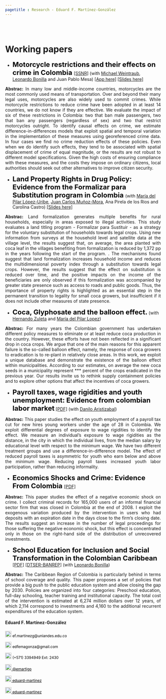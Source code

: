 ```yaml
---
pagetitle : Research - Eduard F. Martínez-González
---
```


<br>  </br> <!--- Agrega lineas en blanco --->

# Working papers

<p>  </p> <!--- Agrega una linea en blanco --->

<!------------- Panel de la izquierda ------------->
<div class="col-sm-9">

<!--- Documento 1 --->

* <strong style="color:black;font-size:22px;"> Motorcycle restrictions and their effects on crime in Colombia </strong>  [[SSNR]](https://papers.ssrn.com/sol3/papers.cfm?abstract_id=4072147) (with [Michael Weintraub](http://michael-weintraub.squarespace.com), [Leonardo Bonilla](https://investiga.banrep.gov.co/es/profile/76) and Juan Pablo Mesa) [[App here]](https://eduard-martinez.shinyapps.io/restriction-app/) [[Slides here]](https://eduard-martinez.github.io/research/slides.pdf)

 <p align="justify"> **Abstrac:** In many low and middle-income countries, motorcycles are the most commonly used means of transportation. Over and beyond their many legal uses, motorcycles are also widely used to commit crimes. While motorcycle restrictions to reduce crime have been adopted in at least 14 countries, we do not know if they are effective. We evaluate the impact of six of these restrictions in Colombia: two that ban male passengers, two that ban any passengers (regardless of sex) and two that restrict motorcycles outright. To identify causal effects on crime, we estimate difference-in-differences models that exploit spatial and temporal variation in the implementation of these measures using georeferenced crime data. In four cases we find no crime reduction effects of these policies. Even when we do identify such effects, they tend to be associated with spatial displacement of crime of equal magnitude, or the results are not robust to different model specifications. Given the high costs of ensuring compliance with these measures, and the costs they impose on ordinary citizens, local authorities should seek out other alternatives to improve citizen security. </p>

<!--- Documento 2 --->

* <strong style="color:black;font-size:22px;"> Land Property Rights in Drug Policy: Evidence from the Formalizar para Substitution program in Colombia </strong> (with [María del Pilar López-Uribe](https://sites.google.com/site/marialopezuribe00/), [Juan Carlos Muñoz-Mora](https://www.eafit.edu.co/docentes-investigadores/Paginas/juan-carlos-munoz.aspx), Ana Pirela de los Rios and Carolina Castro) [[Slides here]](https://eduard-martinez.github.io/research/slides_fxs.pdf)

 <p align="justify"> **Abstrac:** Land formalization generates multiple benefits for rural households, especially in areas exposed to illegal activities. This study evaluates a land titling program - Formalizar para Sustituir - as a strategy for the voluntary substitution of households towards legal crops. Using new information from surveys at the household level and satellite data at the village level, the results suggest that, on average, the area planted with coca leaf in the villages benefiting from formalization is reduced by 1,372 pp in the years following the start of the program. . The mechanisms found suggest that land formalization increases household income and reduces the multidimensional poverty index through a substitution towards legal crops. However, the results suggest that the effect on substitution is reduced over time, and the positive impacts on the income of the beneficiaries are only observed if this formalization was accompanied by greater state presence such as access to roads and public goods. Thus, the importance of property rights is highlighted as an essential step in the permanent transition to legality for small coca growers, but insufficient if it does not include other measures of state presence. </p>

<!--- Documento 3 --->

* <strong style="color:black;font-size:22px;">Coca, Glyphosate and the balloon effect.</strong> (with [Hernando Zuleta](https://economia.uniandes.edu.co/profesores/hernando-zuleta) and [María del Pilar Lopez](https://sites.google.com/site/marialopezuribe00/))

<p align="justify"> **Abstrac:** For many years the Colombian government has undertaken different policy measures to eliminate or at least reduce coca production in the country. However, these efforts have not been reflected in a significant drop in coca crops. We argue that one of the main reasons for this apparent failure is the so-called balloon effect, namely, the response of coca growers to eradication is to re-plant in relatively close areas. In this work, we exploit a unique database and demonstrate the existence of the balloon effect within municipalities. According to our estimates, on average the new coca seeds in a municipality represent *** percent of the crops eradicated in the previous year. Our results invite us to rethink supply containment policies and to explore other options that affect the incentives of coca growers. </p>

<!--- Documento 4 --->

* <strong style="color:black;font-size:22px;">Payroll taxes, wage rigidities and youth unemployment: Evidence from colombian labor market</strong> [[PDF]](https://eduard-martinez.github.io/research/youth_unemployment.pdf) (with [Danilo Aristizabal](http://danilo-aristizabal.github.io))

<p align="justify"> **Abstrac:** This paper studies the effect on youth employment of a payroll tax cut for new hires young workers under the age of 28 in Colombia. We exploit differential degrees of exposure to wage rigidities to identify the effect. We measure an individual’s exposure to wage rigidities as the distance, in the city in which the individual lives, from the median salary by educational level with respect to the minimum wage. We have two different treatment groups and use a difference-in-difference model. The effect of reduced payroll taxes is asymmetric for youth who earn below and above the minimum wage. Reducing payroll taxes increased youth labor participation, rather than reducing informality. </p>

<!--- Documento 5 --->

* <strong style="color:black;font-size:22px;"> Economics Shocks and Crime: Evidence From Colombia </strong> [[PDF]](https://eduard-martinez.github.io/research/jmp/economics_shocks.pdf) 

<p align="justify"> **Abstrac:** This paper studies the effect of a negative economic shock on crime. I collect criminal records for 165,000 users of an informal financial sector firm that was closed in Colombia at the end of 2008. I exploit the exogenous variation produced by the intervention in users who had deposits with an expiration date in the days close to the firm's closing date. The results suggest an increase in the number of legal proceedings for those suffering the negative economic shock, but this effect is concentrated only in those on the right-hand side of the distribution of unrecovered investments. </p>

<!--- Documento 6 --->

* <strong style="color:black;font-size:22px;">School Education for Inclusion and Social Transformation in the Colombian Caribbean</strong> [[PDF]](https://eduard-martinez.github.io/research/caribbean_education.pdf) [[DTSER-BANREP]](https://www.banrep.gov.co/es/publicaciones/documento-de-trabajo-economia-regional-y-urbana-263) (with [Leonardo Bonilla](https://investiga.banrep.gov.co/es/profile/76))

<p align="justify"> **Abstrac:** The Caribbean Region of Colombia is particularly behind in terms of school coverage and quality. This paper proposes a set of policies that provide a big push to the public education system and allow closing the gap by 2030. Policies are organized into four categories: Preschool education, full-day schooling, teacher training and institutional capacity. The total cost of the intervention is estimated at 6,274 million dollars over 12 years, of which 2,114 correspond to investments and 4,160 to the additional recurrent expenditures of the education system. </p>

</div>
<!------------- Panel de la izquierda ------------->


<!------------- Panel de la derecha ------------->
<div class="col-sm-3">

#### Eduard F. Martínez-González
 
<!-- Correo -->
<p style="color:black;font-size:12px;"><img alt="Qries" src="./images/correo.png" width=20" height="20"> ef.martinezg@uniandes.edu.co </img></p>

<!-- Correo -->
<p style="color:black;font-size:12px;"><img alt="Qries" src="./images/correo.png" width=20" height="20"> edfemagonza@gmail.com </img></p>

<!-- Tel -->
<p style="color:black;font-size:12px;"><img alt="Qries" src="./images/tel.png" width=20" height="20"> (+571) 3394949 Ext: 2430</img></p>

<!-- Twitter -->
 <a href="https://twitter.com/emartigo" style="color:black;font-size:12px;"> <img alt="Qries" src="./images/twitter.jpg" width=20" height="20">  @emartigo</a> 

<!-- gitlab -->
<a href="https://gitlab.com/eduard-martinez" style="color:black;font-size:12px;"> <img alt="Qries" src="./images/gitlab.png" width=20" height="20">  eduard-martinez</a>

<!-- GitHub -->
<a href="https://github.com/eduard-martinez" style="color:black;font-size:12px;"> <img alt="Qries" src="./images/github.png" width=20" height="20">  eduard-martinez</a>
</div>
<!------------- Panel de la derecha ------------->



<br>  </br> <!--- Agrega lineas en blanco --->